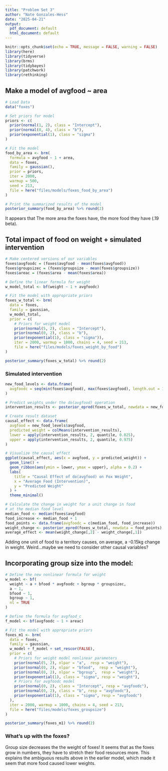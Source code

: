 ```yaml
---
title: "Problem Set 3"
author: "Nate Gonzales-Hess"
date: "2025-04-21"
output:
  pdf_document: default
  html_document: default
---
```


```r
knitr::opts_chunk$set(echo = TRUE, message = FALSE, warning = FALSE)
library(here)
library(tidyverse)
library(brms)
library(tidybayes)
library(patchwork)
library(rethinking)
```
## Make a model of avgfood ~ area

```r
# Load Data
data("foxes")

# Set priors for model
priors <- c(
  prior(normal(1, 2), class = "Intercept"),
  prior(normal(0, 4), class = "b"),
  prior(exponential(1), class = "sigma")
)
```

```r
# Fit the model
food_by_area <- brm(
  formula = avgfood ~ 1 + area,
  data = foxes,
  family = gaussian(),
  prior = priors,
  iter = 2000,
  warmup = 500,
  seed = 213,
  file = here("files/models/foxes_food_by_area")
)

# Print the summarized results of the model
posterior_summary(food_by_area) %>% round(2)
```
It appears that The more area the foxes have, the more food they have (.19 beta).


## Total impact of food on weight + simulated intervention

```r
# Make centered versions of our variables
foxes$avgfoodc = (foxes$avgfood - mean(foxes$avgfood))
foxes$groupsizec = (foxes$groupsize - mean(foxes$groupsize))
foxes$areac = (foxes$area - mean(foxes$area))

# Define the linear formula for weight
w_model_total <- bf(weight ~ 1 + avgfoodc)

# Fit the model with appropriate priors
foxes_w_total <- brm(
  data = foxes, 
  family = gaussian,
  w_model_total,
  prior = c(
    # Priors for weight model
    prior(normal(5, 2), class = "Intercept"),
    prior(normal(0, 2), class = "b"),
    prior(exponential(1), class = "sigma")),
    iter = 2000, warmup = 1000, chains = 4, seed = 213,
    file = here("files/models/foxes_weight_by_food")
)

posterior_summary(foxes_w_total) %>% round(2)
```
### Simulated intervention
```r
new_food_levels <- data.frame(
  avgfoodc = seq(min(foxes$avgfood), max(foxes$avgfood), length.out = 100)
)

# Predict weights under the do(avgfood) operation
intervention_results <- posterior_epred(foxes_w_total, newdata = new_food_levels)

# Create result dataset
causal_effect <- data.frame(
  avgfood = new_food_levels$avgfood,
  predicted_weight = colMeans(intervention_results),
  lower = apply(intervention_results, 2, quantile, 0.025),
  upper = apply(intervention_results, 2, quantile, 0.975)
)

# Visualize the causal effect
ggplot(causal_effect, aes(x = avgfood, y = predicted_weight)) +
  geom_line() +
  geom_ribbon(aes(ymin = lower, ymax = upper), alpha = 0.2) +
  labs(
    title = "Causal Effect of do(avgfood) on Fox Weight",
    x = "Average Food (Intervention)",
    y = "Predicted Weight"
  ) +
  theme_minimal()

# Calculate the change in weight for a unit change in food
# at the median food level
median_food <- median(foxes$avgfood)
food_increase <- median_food + 1
food_points <- data.frame(avgfoodc = c(median_food, food_increase))
weight_change <- posterior_epred(foxes_w_total, newdata = food_points)
average_effect <- mean(weight_change[,2] - weight_change[,1])
```
Adding one unit of food to a territory causes, on average, a -0.15kg change in weight. Weird...maybe we need to consider other causal variables?

## Incorporating group size into the model:
```r
# Define the new nonlinear formula for weight
w_model <- bf(
  weight ~ a + bfood * avgfoodc + bgroup * groupsizec,
  a ~ 1,
  bfood ~ 1,
  bgroup ~ 1,
  nl = TRUE
)

# Define the formula for avgfood_c
f_model <- bf(avgfoodc ~ 1 + areac)

# Fit the model with appropriate priors
foxes_m1 <- brm(
  data = foxes, 
  family = gaussian,
  w_model + f_model + set_rescor(FALSE),
  prior = c(
    # Priors for weight model nonlinear parameters
    prior(normal(5, 2), nlpar = "a",  resp = "weight"),
    prior(normal(0, 2), nlpar = "bfood",  resp = "weight"),
    prior(normal(0, 2), nlpar = "bgroup",  resp = "weight"),
    prior(exponential(1), class = "sigma", resp = "weight"),
    # Priors for avgfoodc model
    prior(normal(0, 2), class = "Intercept", resp = "avgfoodc"),
    prior(normal(0, 2), class = "b", resp = "avgfoodc"),
    prior(exponential(1), class = "sigma", resp = "avgfoodc")
  ),
  iter = 2000, warmup = 1000, chains = 4, seed = 213,
  file = here("files/models/foxes_groupsize")
)
```

```r
posterior_summary(foxes_m1) %>% round(2)
```
### What's up with the foxes?
Group size decreases the the weight of foxes! It seems that as the foxes grow in numbers, they have to stretch their food resources more. This explains the ambiguous results above in the earlier model, which made it seem that more food caused lower weights.